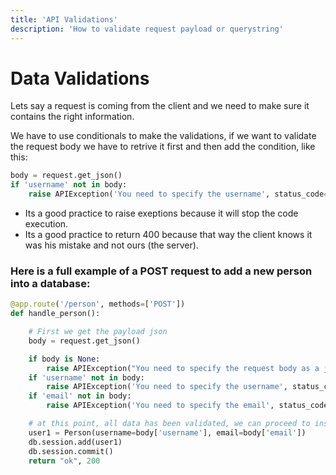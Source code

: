 ```yaml
---
title: 'API Validations'
description: 'How to validate request payload or querystring'
---
```


# Data Validations

Lets say a request is coming from the client and we need to make sure it contains the right information.

We have to use conditionals to make the validations, if we want to validate the request body we have to retrive it first and then add the condition, like this:
```py
body = request.get_json()
if 'username' not in body:
    raise APIException('You need to specify the username', status_code=400)
```

- Its a good practice to raise exeptions because it will stop the code execution.
- Its a good practice to return 400 because that way the client knows it was his mistake and not ours (the server).

### Here is a full example of a POST request to add a new person into a database:

```py
@app.route('/person', methods=['POST'])
def handle_person():

    # First we get the payload json
    body = request.get_json()

    if body is None:
        raise APIException("You need to specify the request body as a json object", status_code=400)
    if 'username' not in body:
        raise APIException('You need to specify the username', status_code=400)
    if 'email' not in body:
        raise APIException('You need to specify the email', status_code=400)

    # at this point, all data has been validated, we can proceed to inster into the bd
    user1 = Person(username=body['username'], email=body['email'])
    db.session.add(user1)
    db.session.commit()
    return "ok", 200
```
